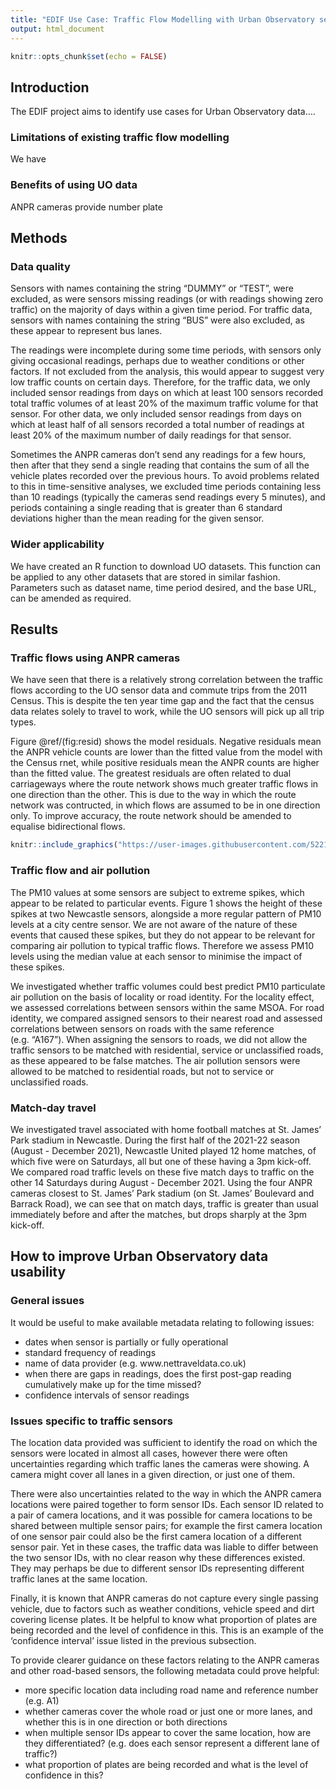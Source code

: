 ```yaml
---
title: "EDIF Use Case: Traffic Flow Modelling with Urban Observatory sensor data"
output: html_document
---
```


```r
knitr::opts_chunk$set(echo = FALSE)
```

## Introduction

The EDIF project aims to identify use cases for Urban Observatory data....

### Limitations of existing traffic flow modelling

We have 

### Benefits of using UO data

ANPR cameras provide number plate

## Methods

### Data quality

Sensors with names containing the string "DUMMY" or "TEST", were excluded, as were sensors missing readings (or with readings showing zero traffic) on the majority of days within a given time period. 
For traffic data, sensors with names containing the string "BUS" were also excluded, as these appear to represent bus lanes.

The readings were incomplete during some time periods, with sensors only giving occasional readings, perhaps due to weather conditions or other factors.
If not excluded from the analysis, this would appear to suggest very low traffic counts on certain days.
Therefore, for the traffic data, we only included sensor readings from days on which at least 100 sensors recorded total traffic volumes of at least 20% of the maximum traffic volume for that sensor.
For other data, we only included sensor readings from days on which at least half of all sensors recorded a total number of readings at least 20% of the maximum number of daily readings for that sensor.

Sometimes the ANPR cameras don't send any readings for a few hours, then after that they send a single reading that contains the sum of all the vehicle plates recorded over the previous hours. 
To avoid problems related to this in time-sensitive analyses, we excluded time periods containing less than 10 readings (typically the cameras send readings every 5 minutes), and periods containing a single reading that is greater than 6 standard deviations higher than the mean reading for the given sensor.

### Wider applicability

We have created an R function to download UO datasets. 
This function can be applied to any other datasets that are stored in similar fashion.
Parameters such as dataset name, time period desired, and the base URL, can be amended as required.

## Results

### Traffic flows using ANPR cameras

We have seen that there is a relatively strong correlation between the traffic flows according to the UO sensor data and commute trips from the 2011 Census.
This is despite the ten year time gap and the fact that the census data relates solely to travel to work, while the UO sensors will pick up all trip types. 

Figure @ref/(fig:resid) shows the model residuals.
Negative residuals mean the ANPR vehicle counts are lower than the fitted value from the model with the Census rnet, while positive residuals mean the ANPR counts are higher than the fitted value.
The greatest residuals are often related to dual carriageways where the route network shows much greater traffic flows in one direction than the other.
This is due to the way in which the route network was contructed, in which flows are assumed to be in one direction only.
To improve accuracy, the route network should be amended to equalise bidirectional flows.

```r
knitr::include_graphics("https://user-images.githubusercontent.com/52210872/228835442-a6b72b77-2b32-4d9b-9937-af135a33d301.jpg")
```

### Traffic flow and air pollution

The PM10 values at some sensors are subject to extreme spikes, which appear to be related to particular events. 
Figure 1 shows the height of these spikes at two Newcastle sensors, alongside a more regular pattern of PM10 levels at a city centre sensor.
We are not aware of the nature of these events that caused these spikes, but they do not appear to be relevant for comparing air pollution to typical traffic flows.
Therefore we assess PM10 levels using the median value at each sensor to minimise the impact of these spikes.

We investigated whether traffic volumes could best predict PM10 particulate air pollution on the basis of locality or road identity. 
For the locality effect, we assessed correlations between sensors within the same MSOA.
For road identity, we compared assigned sensors to their nearest road and assessed correlations between sensors on roads with the same reference (e.g. "A167").
When assigning the sensors to roads, we did not allow the traffic sensors to be matched with residential, service or unclassified roads, as these appeared to be false matches.
The air pollution sensors were allowed to be matched to residential roads, but not to service or unclassified roads.

### Match-day travel

We investigated travel associated with home football matches at St. James' Park stadium in Newcastle.
During the first half of the 2021-22 season (August - December 2021), Newcastle United played 12 home matches, of which five were on Saturdays, all but one of these having a 3pm kick-off.
We compared road traffic levels on these five match days to traffic on the other 14 Saturdays during August - December 2021.
Using the four ANPR cameras closest to St. James' Park stadium (on St. James' Boulevard and Barrack Road), we can see that on match days, traffic is greater than usual immediately before and after the matches, but drops sharply at the 3pm kick-off.

## How to improve Urban Observatory data usability

### General issues

It would be useful to make available metadata relating to following issues:

- dates when sensor is partially or fully operational
- standard frequency of readings
- name of data provider (e.g. www.nettraveldata.co.uk)
- when there are gaps in readings, does the first post-gap reading cumulatively make up for the time missed?
- confidence intervals of sensor readings

### Issues specific to traffic sensors

The location data provided was sufficient to identify the road on which the sensors were located in almost all cases, however there were often uncertainties regarding which traffic lanes the cameras were showing.
A camera might cover all lanes in a given direction, or just one of them.

There were also uncertainties related to the way in which the ANPR camera locations were paired together to form sensor IDs. 
Each sensor ID related to a pair of camera locations, and it was possible for camera locations to be shared between multiple sensor pairs; for example the first camera location of one sensor pair could also be the first camera location of a different sensor pair.
Yet in these cases, the traffic data was liable to differ between the two sensor IDs, with no clear reason why these differences existed. 
They may perhaps be due to different sensor IDs representing different traffic lanes at the same location.

Finally, it is known that ANPR cameras do not capture every single passing vehicle, due to factors such as weather conditions, vehicle speed and dirt covering license plates.
It be helpful to know what proportion of plates are being recorded and the level of confidence in this. 
This is an example of the 'confidence interval' issue listed in the previous subsection.

To provide clearer guidance on these factors relating to the ANPR cameras and other road-based sensors, the following metadata could prove helpful:

- more specific location data including road name and reference number (e.g. A1)
- whether cameras cover the whole road or just one or more lanes, and whether this is in one direction or both directions
- when multiple sensor IDs appear to cover the same location, how are they differentiated? (e.g. does each sensor represent a different lane of traffic?)
- what proportion of plates are being recorded and what is the level of confidence in this?
